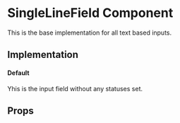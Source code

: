 


<Meta title="Form/SingleLineField" />

# SingleLineField Component
This is the base implementation for all text based inputs. 

## Implementation

#### Default
Yhis is the input field without any statuses set.

<Preview>
  <Story name="default">
    <Example />
  </Story>
</Preview>

## Props

<Props of={SingleLineField} />
